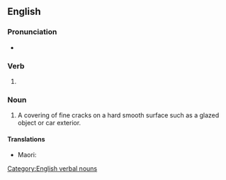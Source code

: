 ==English==
{{wikipedia|Crazing}}

===Pronunciation===
* {{IPA|en|/ˈkɹeɪzɪŋ/}}

===Verb===
{{head|en|verb form}}

# {{present participle of|en|craze|nocat=1}}

===Noun===
{{en-noun|-|s}}

# A covering of fine cracks on a hard smooth surface such as a glazed object or car exterior.

====Translations====
{{trans-top|a covering of fine cracks on a hard surface such as a glaze on pottery}}
* Maori: {{t|mi|pīereere}}
{{trans-mid}}
{{trans-bottom}}

[[Category:English verbal nouns]]